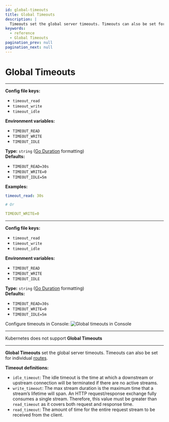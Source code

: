 ```yaml
---
id: global-timeouts
title: Global Timeouts
description: |
  Timeouts set the global server timeouts. Timeouts can also be set for individual routes.
keywords:
  - reference
  - Global Timeouts
pagination_prev: null
pagination_next: null
---
```



# Global Timeouts

<Tabs>
<TabItem value="Core" label="Core">

---

**Config file keys:**
- `timeout_read`
- `timeout_write`
- `timeout_idle` <br/>

**Environment variables:**
- `TIMEOUT_READ`
- `TIMEOUT_WRITE`
- `TIMEOUT_IDLE` <br/>

**Type:** `string` ([Go Duration](https://golang.org/pkg/time/#Duration.String) formatting) <br/>
**Defaults:**
- `TIMEOUT_READ=30s`
- `TIMEOUT_WRITE=0`
- `TIMEOUT_IDLE=5m`

**Examples:**
```yaml
timeout_read: 30s

# Or

TIMEOUT_WRITE=0
```

</TabItem>
<TabItem value="Enterprise" label="Enterprise">

---

**Config file keys:**
- `timeout_read`
- `timeout_write`
- `timeout_idle` <br/>

**Environment variables:**
- `TIMEOUT_READ`
- `TIMEOUT_WRITE`
- `TIMEOUT_IDLE` <br/>

**Type:** `string` ([Go Duration](https://golang.org/pkg/time/#Duration.String) formatting) <br/>
**Defaults:**
- `TIMEOUT_READ=30s`
- `TIMEOUT_WRITE=0`
- `TIMEOUT_IDLE=5m`

Configure timeouts in Console:
![Global timeouts in Console](./img/timeouts/timeouts-default.png)

</TabItem>
<TabItem value="Kubernetes" label="Kubernetes">

---

Kubernetes does not support **Global Timeouts**

</TabItem>
</Tabs>

---

**Global Timeouts** set the global server timeouts. Timeouts can also be set for individual [routes](/docs/reference/routes).

**Timeout definitions:**
- `idle_timeout`: The idle timeout is the time at which a downstream or upstream connection will be terminated if there are no active streams.
- `write_timeout`: The max stream duration is the maximum time that a stream’s lifetime will span. An HTTP request/response exchange fully consumes a single stream. Therefore, this value must be greater than `read_timeout` as it covers both request and response time.
- `read_timeout`: The amount of time for the entire request stream to be received from the client.
